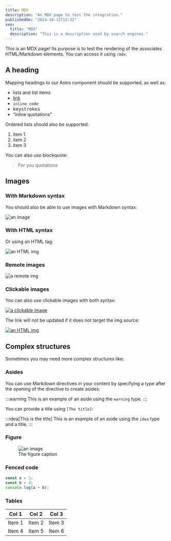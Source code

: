 ```yaml
---
title: MDX
description: "An MDX page to test the integration."
publishedOn: "2024-10-11T12:32"
seo:
  title: "MDX"
  description: "This is a description used by search engines."
---
```


This is an MDX page! Its purpose is to test the rendering of the associates HTML/Markdown elements. You can access it using `/mdx`.

## A heading

Mapping headings to our Astro component should be supported, as well as:

- lists and list items
- [link](/)
- `inline code`
- <kbd>keystrokes</kbd>
- <q>inline quotations</q>

Ordered lists should also be supported:

1. item 1
2. item 2
3. item 3

You can also use blockquote:

> For you quotations

## Images

### With Markdown syntax

You should also be able to use images with Markdown syntax:

![an image](../../../src/assets/favicon.png)

### With HTML syntax

Or using an HTML tag:

<img alt="an HTML img" src="../../../src/assets/favicon.png" />

### Remote images

<img alt="a remote img" src="https://picsum.photos/640/480" />

### Clickable images

You can also use clickable images with both syntax:

[![a clickable image](../../../src/assets/favicon.png)](../../../src/assets/favicon.png)

The link will not be updated if it does not target the img source:

<a href="https://astro.build">
  <img alt="an HTML img" src="../../../src/assets/favicon.png" />
</a>

## Complex structures

Sometimes you may need more complex structures like:

### Asides

You can use Markdown directives in your content by specifying a type after the opening of the directive to create asides:

:::warning
This is an example of an aside using the `warning` type.
:::

You can provide a title using `[The title]`:

:::idea[This is the title]
This is an example of an aside using the `idea` type and a title.
:::

### Figure

<figure>
  <img alt="an image" src="../../../src/assets/favicon.png" />
  <figcaption>The figure caption</figcaption>
</figure>

### Fenced code

```js
const a = 2;
const b = 4;
console.log(a + b);
```

### Tables

| Col 1  | Col 2  | Col 3  |
| ------ | ------ | ------ |
| Item 1 | Item 2 | Item 3 |
| Item 4 | Item 5 | Item 6 |
